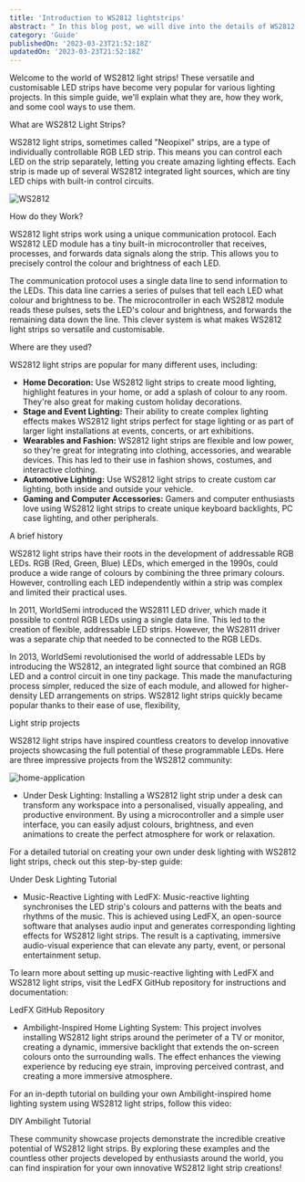 ```yaml
---
title: 'Introduction to WS2812 lightstrips'
abstract: " In this blog post, we will dive into the details of WS2812 light strips, explaining what they are, how they work, and their many exciting applications."
category: 'Guide'
publishedOn: '2023-03-23T21:52:18Z'
updatedOn: '2023-03-23T21:52:18Z'
---
```


Welcome to the world of WS2812 light strips! 
These versatile and customisable LED strips have become very popular for various lighting 
projects. 
In this simple guide, we'll explain what they are, how they work, and some cool ways 
to use them.

<Heading slug="what-are-ws2812" as="h1">What are WS2812 Light Strips?</Heading>

WS2812 light strips, sometimes called "Neopixel" strips, are a type of individually 
controllable RGB LED strip. This means you can control each LED on the strip separately, 
letting you create amazing lighting effects. Each strip is made up of several WS2812 
integrated light sources, which are tiny LED chips with built-in control circuits.

![WS2812](/content/posts/intro-to-ws2812/lightstrip.gif)

<Heading slug="how-do-they-work" as="h1">How do they Work?</Heading>

WS2812 light strips work using a unique communication protocol. 
Each WS2812 LED module has a tiny built-in microcontroller that receives, 
processes, and forwards data signals along the strip. 
This allows you to precisely control the colour and brightness of each LED.

The communication protocol uses a single data line to send information to the LEDs. 
This data line carries a series of pulses that tell each LED what colour and brightness 
to be. 
The microcontroller in each WS2812 module reads these pulses, sets the LED's colour 
and brightness, and forwards the remaining data down the line. 
This clever system is what makes WS2812 light strips so versatile and customisable.

<Frame height={400} src="//jsfiddle.net/James_buzz/4couyk9v/64/embedded/result/dark/"></Frame>

<Heading slug="where-can-they-be-used" as="h1">Where are they used?</Heading>

WS2812 light strips are popular for many different uses, including:

- <b>Home Decoration:</b> Use WS2812 light strips to create mood lighting, highlight features in your home, or add a splash of colour to any room. They're also great for making custom holiday decorations.
- <b>Stage and Event Lighting:</b> Their ability to create complex lighting effects makes WS2812 light strips perfect for stage lighting or as part of larger light installations at events, concerts, or art exhibitions.
- <b>Wearables and Fashion:</b> WS2812 light strips are flexible and low power, so they're great for integrating into clothing, accessories, and wearable devices. This has led to their use in fashion shows, costumes, and interactive clothing.
- <b>Automotive Lighting:</b> Use WS2812 light strips to create custom car lighting, both inside and outside your vehicle.
- <b>Gaming and Computer Accessories:</b> Gamers and computer enthusiasts love using WS2812 light strips to create unique keyboard backlights, PC case lighting, and other peripherals.

<Heading slug="history" as="h1">A brief history</Heading>

WS2812 light strips have their roots in the development of addressable RGB LEDs. 
RGB (Red, Green, Blue) LEDs, which emerged in the 1990s, could produce a wide range 
of colours by combining the three primary colours. 
However, controlling each LED independently within a strip was complex and limited their 
practical uses.

In 2011, WorldSemi introduced the WS2811 LED driver, which made it possible to control RGB
LEDs using a single data line. This led to the creation of flexible, addressable LED strips.
However, the WS2811 driver was a separate chip that needed to be connected to the RGB LEDs.

In 2013, WorldSemi revolutionised the world of addressable LEDs by introducing the WS2812, 
an integrated light source that combined an RGB LED and a control circuit in one tiny 
package. This made the manufacturing process simpler, reduced the size of each module, 
and allowed for higher-density LED arrangements on strips. WS2812 light strips quickly 
became popular thanks to their ease of use, flexibility,

<Heading slug="Birth" as="h1">Light strip projects</Heading>

WS2812 light strips have inspired countless creators to develop innovative projects 
showcasing the full potential of these programmable LEDs. 
Here are three impressive projects from the WS2812 community:

![home-application](/content/posts/intro-to-ws2812/home.png)


- Under Desk Lighting: Installing a WS2812 light strip under a desk can transform any workspace into a personalised, visually appealing, and productive environment. By using a microcontroller and a simple user interface, you can easily adjust colours, brightness, and even animations to create the perfect atmosphere for work or relaxation.

For a detailed tutorial on creating your own under desk lighting with WS2812 light strips, check out this step-by-step guide:
<Link href="https://www.youtube.com/watch?v=GZjS51yBV4s">Under Desk Lighting Tutorial</Link>

- Music-Reactive Lighting with LedFX: Music-reactive lighting synchronises the LED strip's colours and patterns with the beats and rhythms of the music. This is achieved using LedFX, an open-source software that analyses audio input and generates corresponding lighting effects for WS2812 light strips. The result is a captivating, immersive audio-visual experience that can elevate any party, event, or personal entertainment setup.

To learn more about setting up music-reactive lighting with LedFX and WS2812 light strips,
visit the LedFX GitHub repository for instructions and documentation: 
<Link href="https://github.com/LedFx/LedFx">LedFX GitHub Repository</Link>

- Ambilight-Inspired Home Lighting System: This project involves installing WS2812 light strips around the perimeter of a TV or monitor, creating a dynamic, immersive backlight that extends the on-screen colours onto the surrounding walls. The effect enhances the viewing experience by reducing eye strain, improving perceived contrast, and creating a more immersive atmosphere.

For an in-depth tutorial on building your own Ambilight-inspired home lighting system using
WS2812 light strips, follow this video:
<Link href="https://www.youtube.com/watch?v=nzDnr76fZCc">DIY Ambilight Tutorial</Link>


These community showcase projects demonstrate the incredible creative potential of WS2812
light strips. 
By exploring these examples and the countless other projects developed by enthusiasts
around the world, you can find inspiration for your own innovative WS2812 light strip creations!
